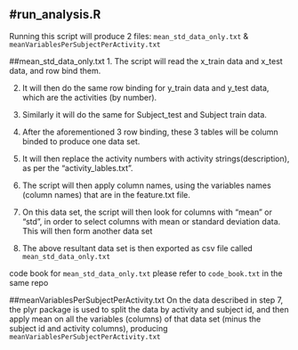 #run_analysis.R
----------------------------------------------------
Running this script will produce 2 files: `mean_std_data_only.txt` & `meanVariablesPerSubjectPerActivity.txt`

##mean_std_data_only.txt
1. The script will read the x_train data and x_test data, and row bind them. 

2. It will then do the same row binding for y_train data and y_test data, which are the activities (by number).

3. Similarly it will do the same for Subject_test and Subject train data.

4. After the aforementioned 3 row binding, these 3 tables will be column binded to produce one data set.

5. It will then replace the activity numbers with activity strings(description), as per the "activity_lables.txt".

6. The script will then apply column names, using the variables names (column names) that are in the feature.txt file.

7. On this data set, the script will then look for columns with "mean" or "std", in order to select columns with mean or standard deviation data. This will then form another data set

8. The above resultant data set is then exported as csv file called `mean_std_data_only.txt`

code book for `mean_std_data_only.txt` please refer to `code_book.txt` in the same repo

##meanVariablesPerSubjectPerActivity.txt
On the data described in step 7, the plyr package is used to split the data by activity and subject id, and then apply mean on all the variables (columns) of that data set (minus the subject id and activity columns), producing `meanVariablesPerSubjectPerActivity.txt`